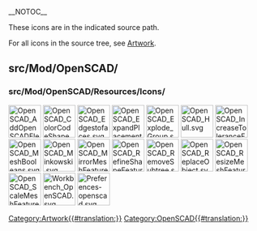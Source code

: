 __NOTOC__
<languages/>

These icons are in the indicated source path. 

For all icons in the source tree, see [[Artwork|Artwork]].

== src/Mod/OpenSCAD/ ==

=== src/Mod/OpenSCAD/Resources/Icons/ ===

[[File:OpenSCAD_AddOpenSCADElement.svg|64px]]
[[File:OpenSCAD_ColorCodeShape.svg|64px]]
[[File:OpenSCAD_Edgestofaces.svg|64px]]
[[File:OpenSCAD_ExpandPlacements.svg|64px]]
[[File:OpenSCAD_Explode_Group.svg|64px]]
[[File:OpenSCAD_Hull.svg|64px]]
[[File:OpenSCAD_IncreaseToleranceFeature.svg|64px]]
[[File:OpenSCAD_MeshBooleans.svg|64px]]
[[File:OpenSCAD_Minkowski.svg|64px]]
[[File:OpenSCAD_MirrorMeshFeature.svg|64px]]
[[File:OpenSCAD_RefineShapeFeature.svg|64px]]
[[File:OpenSCAD_RemoveSubtree.svg|64px]]
[[File:OpenSCAD_ReplaceObject.svg|64px]]
[[File:OpenSCAD_ResizeMeshFeature.svg|64px]]
[[File:OpenSCAD_ScaleMeshFeature.svg|64px]]
[[File:Workbench_OpenSCAD.svg|64px]]
[[File:Preferences-openscad.svg|64px]]


[[Category:Artwork{{#translation:}}]]
<noinclude>[[Category:OpenSCAD{{#translation:}}]]</noinclude> <!-- we don't want this transcluded -->